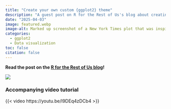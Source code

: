 ```yaml
---
title: "Create your own custom {ggplot2} theme"
description: "A guest post on R for the Rest of Us's blog about creating a custom {ggplot2} theme function."
date: "2025-04-03"
image: featured.webp
image-alt: Marked up screenshot of a New York Times plot that was inspiration for the custom theme 
categories:
  - ggplot2
  - Data visualization
toc: false
citation: false
---
```


**Read the post on the [R for the Rest of Us
blog](https://rfortherestofus.com/2025/04/ggplot2-theme/)!**

[![](screenshot.webp)](https://rfortherestofus.com/2025/04/ggplot2-theme/){fig-alt="Screenshot of the blog post section 'Wrap it in a function' with some of the example code showing."}

### Accompanying video tutorial

{{< video https://youtu.be/I9DEq4zDCb4 >}}
